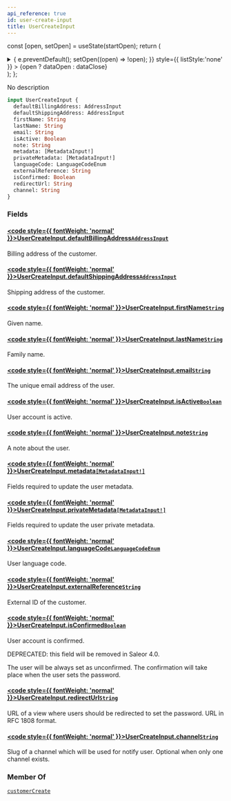 ```yaml
---
api_reference: true
id: user-create-input
title: UserCreateInput
---
```






const [open, setOpen] = useState(startOpen);
return (
<details {...(open ? { open: true } : {})} className="details" style={{ border:'none', boxShadow:'none', background:'var(--ifm-background-color)' }}>
<summary
onClick={(e) => {
e.preventDefault();
setOpen((open) => !open);
}}
style={{ listStyle:'none' }} >
{open ? dataOpen : dataClose}
</summary>
{open && children}
</details>
);
};

No description

```graphql
input UserCreateInput {
  defaultBillingAddress: AddressInput
  defaultShippingAddress: AddressInput
  firstName: String
  lastName: String
  email: String
  isActive: Boolean
  note: String
  metadata: [MetadataInput!]
  privateMetadata: [MetadataInput!]
  languageCode: LanguageCodeEnum
  externalReference: String
  isConfirmed: Boolean
  redirectUrl: String
  channel: String
}
```

### Fields

#### [<code style={{ fontWeight: 'normal' }}>UserCreateInput.<b>defaultBillingAddress</b></code>](#)<Bullet />[`AddressInput`](../../../api-reference/miscellaneous/inputs/address-input.mdx) <Badge class="badge badge--secondary" text="input"/> <Badge class="badge badge--secondary" text="miscellaneous"/>

Billing address of the customer.

#### [<code style={{ fontWeight: 'normal' }}>UserCreateInput.<b>defaultShippingAddress</b></code>](#)<Bullet />[`AddressInput`](../../../api-reference/miscellaneous/inputs/address-input.mdx) <Badge class="badge badge--secondary" text="input"/> <Badge class="badge badge--secondary" text="miscellaneous"/>

Shipping address of the customer.

#### [<code style={{ fontWeight: 'normal' }}>UserCreateInput.<b>firstName</b></code>](#)<Bullet />[`String`](../../../api-reference/miscellaneous/scalars/string.mdx) <Badge class="badge badge--secondary" text="scalar"/> <Badge class="badge badge--secondary" text="miscellaneous"/>

Given name.

#### [<code style={{ fontWeight: 'normal' }}>UserCreateInput.<b>lastName</b></code>](#)<Bullet />[`String`](../../../api-reference/miscellaneous/scalars/string.mdx) <Badge class="badge badge--secondary" text="scalar"/> <Badge class="badge badge--secondary" text="miscellaneous"/>

Family name.

#### [<code style={{ fontWeight: 'normal' }}>UserCreateInput.<b>email</b></code>](#)<Bullet />[`String`](../../../api-reference/miscellaneous/scalars/string.mdx) <Badge class="badge badge--secondary" text="scalar"/> <Badge class="badge badge--secondary" text="miscellaneous"/>

The unique email address of the user.

#### [<code style={{ fontWeight: 'normal' }}>UserCreateInput.<b>isActive</b></code>](#)<Bullet />[`Boolean`](../../../api-reference/miscellaneous/scalars/boolean.mdx) <Badge class="badge badge--secondary" text="scalar"/> <Badge class="badge badge--secondary" text="miscellaneous"/>

User account is active.

#### [<code style={{ fontWeight: 'normal' }}>UserCreateInput.<b>note</b></code>](#)<Bullet />[`String`](../../../api-reference/miscellaneous/scalars/string.mdx) <Badge class="badge badge--secondary" text="scalar"/> <Badge class="badge badge--secondary" text="miscellaneous"/>

A note about the user.

#### [<code style={{ fontWeight: 'normal' }}>UserCreateInput.<b>metadata</b></code>](#)<Bullet />[`[MetadataInput!]`](../../../api-reference/miscellaneous/inputs/metadata-input.mdx) <Badge class="badge badge--secondary" text="list"/> <Badge class="badge badge--secondary" text="input"/> <Badge class="badge badge--secondary" text="miscellaneous"/>

Fields required to update the user metadata.

#### [<code style={{ fontWeight: 'normal' }}>UserCreateInput.<b>privateMetadata</b></code>](#)<Bullet />[`[MetadataInput!]`](../../../api-reference/miscellaneous/inputs/metadata-input.mdx) <Badge class="badge badge--secondary" text="list"/> <Badge class="badge badge--secondary" text="input"/> <Badge class="badge badge--secondary" text="miscellaneous"/>

Fields required to update the user private metadata.

#### [<code style={{ fontWeight: 'normal' }}>UserCreateInput.<b>languageCode</b></code>](#)<Bullet />[`LanguageCodeEnum`](../../../api-reference/miscellaneous/enums/language-code-enum.mdx) <Badge class="badge badge--secondary" text="enum"/> <Badge class="badge badge--secondary" text="miscellaneous"/>

User language code.

#### [<code style={{ fontWeight: 'normal' }}>UserCreateInput.<b>externalReference</b></code>](#)<Bullet />[`String`](../../../api-reference/miscellaneous/scalars/string.mdx) <Badge class="badge badge--secondary" text="scalar"/> <Badge class="badge badge--secondary" text="miscellaneous"/>

External ID of the customer.

#### [<code style={{ fontWeight: 'normal' }}>UserCreateInput.<b>isConfirmed</b></code>](#)<Bullet />[`Boolean`](../../../api-reference/miscellaneous/scalars/boolean.mdx) <Badge class="badge badge--secondary" text="scalar"/> <Badge class="badge badge--secondary" text="miscellaneous"/>

User account is confirmed.

DEPRECATED: this field will be removed in Saleor 4.0.

The user will be always set as unconfirmed. The confirmation will take place when the user sets the password.

#### [<code style={{ fontWeight: 'normal' }}>UserCreateInput.<b>redirectUrl</b></code>](#)<Bullet />[`String`](../../../api-reference/miscellaneous/scalars/string.mdx) <Badge class="badge badge--secondary" text="scalar"/> <Badge class="badge badge--secondary" text="miscellaneous"/>

URL of a view where users should be redirected to set the password. URL in RFC 1808 format.

#### [<code style={{ fontWeight: 'normal' }}>UserCreateInput.<b>channel</b></code>](#)<Bullet />[`String`](../../../api-reference/miscellaneous/scalars/string.mdx) <Badge class="badge badge--secondary" text="scalar"/> <Badge class="badge badge--secondary" text="miscellaneous"/>

Slug of a channel which will be used for notify user. Optional when only one channel exists.

### Member Of

[`customerCreate`](../../../api-reference/users/mutations/customer-create.mdx) <Badge class="badge badge--secondary" text="mutation"/>
